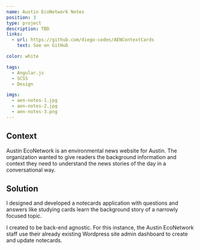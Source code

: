 ```yaml
---
name: Austin EcoNetwork Notes
position: 3
type: project
description: TBD
links:
  - url: https://github.com/diego-codes/AENContextCards
    text: See on GitHub

color: white

tags:
  - Angular.js
  - SCSS
  - Design

imgs:
  - aen-notes-1.jpg
  - aen-notes-2.jpg
  - aen-notes-3.png
---
```


## Context

Austin EcoNetwork is an environmental news website for Austin. The
organization wanted to give readers the background information and context
they need to understand the news stories of the day in a conversational way.

## Solution

I designed and developed a notecards application with questions and answers
like studying cards learn the background story of a narrowly focused topic.

I created to be back-end agnostic. For this instance, the Austin EcoNetwork
staff use their already existing Wordpress site admin dashboard to create and
update notecards.
